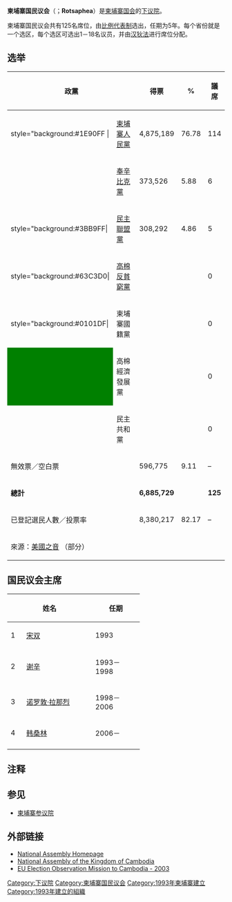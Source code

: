 
{{Infobox legislature
| name              = 柬埔寨国民议会
| legislature       = 第6届议会
| native_name       = {{nobold|{{lang|km|រដ្ឋសភាកម្ពុជា}}}}
| coa_pic           = Royal Arms of Cambodia.svg
| coa_res           = 170px
| house_type        = 下议院
| leader1_type      = [[议长|议长]]
| leader1           = [[韩桑林|韩桑林]]
| party1            = [[柬埔寨人民党|柬埔寨人民党]]
| election1         = 2006年7月
| leader2_type      = [[柬埔寨首相|政府首脑]]
| leader2           = [[洪森|洪森]]
| party2            = [[柬埔寨人民党|柬埔寨人民党]]
| election2         = 1998年7月
| leader4_type      = [[反对党领袖|反对党领袖]]
| leader4           = [[桑兰西|桑兰西]]
| party4            = [[柬埔寨救国党|柬埔寨救国党]]
| election4         = 2018年7月
| members           = 125
| structure1        = 
| structure1_res    = 
| political_groups1 = 
| last_election1    = [[2018年柬埔寨大选|2018年7月29日]]
| members2           = 125
| structure2        = Assemblee cambodge 2018.svg
| structure2_res    = 270px
| political_groups2 = {{Color box|#1E90FF}} [[柬埔寨人民黨|人民党]]（125）
| last_election2    =
| meeting_place     = [[File:National_Assembly_Building_Cambodia.jpg|200px]]
| website           = [http://www.national-assembly.org.kh/eng/ www.national-assembly.org.kh]
}}

'''柬埔寨国民议会'''（{{lang-km|រដ្ឋសភាជាតិ}}；'''Rotsaphea'''）是[[柬埔寨国会|柬埔寨国会]]的[[下议院|下议院]]。

柬埔寨国民议会共有125名席位，由[[比例代表制|比例代表制]]选出，任期为5年。每个省份就是一个选区，每个选区可选出1－18名议员，并由[[汉狄法|汉狄法]]进行席位分配。

==选举==
{| class=wikitable style=text-align:right
! colspan=2|政黨
!得票
!%
!議席
!增減
|-
|style="background:#1E90FF | ||align=left|[[柬埔寨人民黨|柬埔寨人民黨]] || 4,875,189 || 76.78 || 114 || +46
|-
|bgcolor=#FDD017| ||align=left|[[奉辛比克黨|奉辛比克黨]] || 373,526 || 5.88 || 6 || +6
|-
|style="background:#3BB9FF| ||align=left|[[民主聯盟黨_(柬埔寨)|民主聯盟黨]] || 308,292 || 4.86 || 5 || +5
|-
|style="background:#63C3D0| ||align=left|[[高棉反貧窮黨|高棉反貧窮黨]] || || ||0||0
|-
|style="background:#0101DF| ||align=left| 柬埔寨國籍黨 || || ||0||0
|-
|style=background:green| ||align=left| 高棉經濟發展黨 || || ||0||0
|- 
|bgcolor=#770C05| ||align=left| 民主共和黨 || || ||0||0
|-
|colspan=2 align=left| 無效票／空白票 || 596,775 || 9.11 ||–||–
|-
|colspan=2 align=left|'''總計'''|| '''6,885,729''' || ||'''125'''||'''{{increase}}2'''
|-
|colspan=2 align=left| 已登記選民人數／投票率 || 8,380,217 || 82.17 ||–||–
|-
|colspan=6 align=left|來源：[https://www.voachinese.com/a/news-cambodia-election-result-20180730/4505926.html 美國之音] {{Wayback|url=https://www.voachinese.com/a/news-cambodia-election-result-20180730/4505926.html |date=20210120062750 }}（部分）
|}

==国民议会主席==
{|class="wikitable"
|-
! colspan=2 width=180|姓名
! width=95|任期
! 政党

|-
! 1
| [[宋双|宋双]] ||1993 || [[佛教自由民主党|佛教自由民主党]]

|-
! 2
| [[谢辛|谢辛]] ||1993－1998|| [[柬埔寨人民党|柬埔寨人民党]]
|-
! 3
| [[诺罗敦·拉那烈|诺罗敦·拉那烈]] || 1998－2006 || [[奉辛比克党|奉辛比克党]]
|-
! 4
| [[韩桑林|韩桑林]] ||2006－|| [[柬埔寨人民党|柬埔寨人民党]]
|-
|}

==注释==
{{reflist}}

==参见==
*[[柬埔寨参议院|柬埔寨参议院]]

==外部链接==
*[https://web.archive.org/web/20111102063446/http://www.national-assembly.org.kh/ National Assembly Homepage]{{Km icon}}
*[https://web.archive.org/web/20090421140615/http://www.cambodia.gov.kh/unisql1/egov/english/organ.assembly.html National Assembly of the Kingdom of Cambodia]
* [http://ec.europa.eu/external_relations/human_rights/eu_election_ass_observ/cambodia03/index.htm EU Election Observation Mission to Cambodia - 2003] {{Wayback|url=http://ec.europa.eu/external_relations/human_rights/eu_election_ass_observ/cambodia03/index.htm |date=20080306130958 }}
{{國家下議院}}
[[Category:下议院|Category:下议院]]
[[Category:柬埔寨国民议会|Category:柬埔寨国民议会]]
[[Category:1993年柬埔寨建立|Category:1993年柬埔寨建立]]
[[Category:1993年建立的組織|Category:1993年建立的組織]]